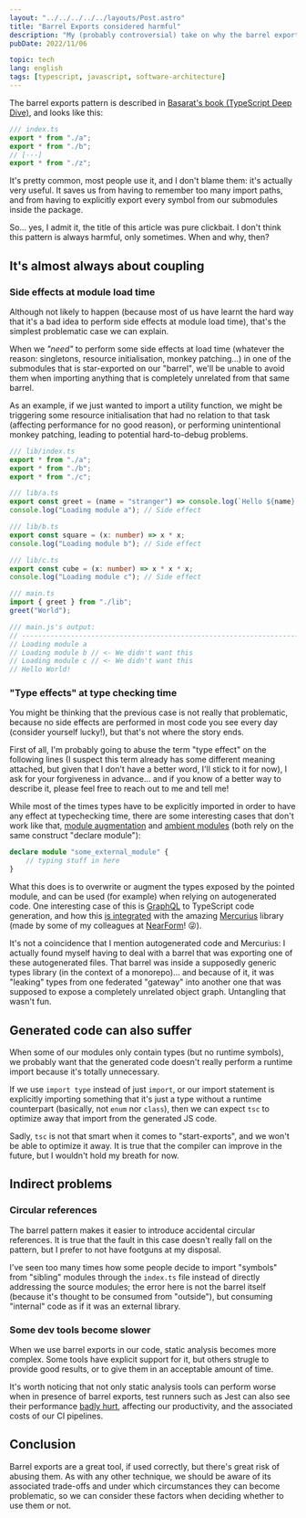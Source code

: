 ```yaml
---
layout: "../../../../../layouts/Post.astro"
title: "Barrel Exports considered harmful"
description: "My (probably controversial) take on why the barrel exports pattern can be harmful."
pubDate: 2022/11/06

topic: tech
lang: english
tags: [typescript, javascript, software-architecture]
---
```


The barrel exports pattern is described in
[Basarat's book (TypeScript Deep Dive)](https://basarat.gitbook.io/typescript/main-1/barrel),
and looks like this:

```typescript
/// index.ts
export * from "./a";
export * from "./b";
// [···]
export * from "./z";
```

It's pretty common, most people use it, and I don't blame them: it's actually
very useful. It saves us from having to remember too many import paths, and from
having to explicitly export every symbol from our submodules inside the package.

So... yes, I admit it, the title of this article was pure clickbait. I don't
think this pattern is always harmful, only sometimes. When and why, then?

## It's almost always about coupling

### Side effects at module load time

Although not likely to happen (because most of us have learnt the hard way that
it's a bad idea to perform side effects at module load time), that's the
simplest problematic case we can explain.

When we _"need"_ to perform some side effects at load time (whatever the reason:
singletons, resource initialisation, monkey patching...) in one of the
submodules that is star-exported on our "barrel", we'll be unable to avoid them
when importing anything that is completely unrelated from that same barrel.

As an example, if we just wanted to import a utility function, we might be
triggering some resource initialisation that had no relation to that task
(affecting performance for no good reason), or performing unintentional monkey
patching, leading to potential hard-to-debug problems.

```typescript
/// lib/index.ts
export * from "./a";
export * from "./b";
export * from "./c";

/// lib/a.ts
export const greet = (name = "stranger") => console.log(`Hello ${name}!`);
console.log("Loading module a"); // Side effect

/// lib/b.ts
export const square = (x: number) => x * x;
console.log("Loading module b"); // Side effect

/// lib/c.ts
export const cube = (x: number) => x * x * x;
console.log("Loading module c"); // Side effect

/// main.ts
import { greet } from "./lib";
greet("World");

/// main.js's output:
// --------------------------------------------------------------------
// Loading module a
// Loading module b // <- We didn't want this
// Loading module c // <- We didn't want this
// Hello World!
```

### "Type effects" at type checking time

You might be thinking that the previous case is not really that problematic,
because no side effects are performed in most code you see every day (consider
yourself lucky!), but that's not where the story ends.

First of all, I'm probably going to abuse the term "type effect" on the
following lines (I suspect this term already has some different meaning attached,
but given that I don't have a better word, I'll stick to it for now), I ask for
your forgiveness in advance... and if you know of a better way to describe it,
please feel free to reach out to me and tell me!

While most of the times types have to be explicitly imported in order to have
any effect at typechecking time, there are some interesting cases that don't
work like that,
[module augmentation](https://isamatov.com/typescript-module-augmentation/)
and [ambient modules](https://isamatov.com/typescript-ambient-module/) (both
rely on the same construct "declare module"):

```typescript
declare module "some_external_module" {
	// typing stuff in here
}
```

What this does is to overwrite or augment the types exposed by the pointed
module, and can be used (for example) when relying on autogenerated code. One
interesting case of this is [GraphQL](https://graphql.org/) to TypeScript code
generation, and how this
[is integrated](https://github.com/mercurius-js/mercurius/blob/master/docs/typescript.md)
with the amazing [Mercurius](https://mercurius.dev) library (made by some of my
colleagues at [NearForm](https://www.nearform.com)! 😜).

It's not a coincidence that I mention autogenerated code and Mercurius: I
actually found myself having to deal with a barrel that was exporting one of these
autogenerated files. That barrel was inside a supposedly generic types library
(in the context of a monorepo)... and because of it, it was "leaking" types from
one federated "gateway" into another one that was supposed to expose a
completely unrelated object graph. Untangling that wasn't fun.

## Generated code can also suffer

When some of our modules only contain types (but no runtime symbols), we
probably want that the generated code doesn't really perform a runtime import
because it's totally unnecessary.

If we use `import type` instead of just `import`, or our import statement is
explicitly importing something that it's just a type without a runtime
counterpart (basically, not `enum` nor `class`), then we can expect `tsc` to
optimize away that import from the generated JS code.

Sadly, `tsc` is not that smart when it comes to "start-exports", and we won't be
able to optimize it away. It is true that the compiler can improve in the
future, but I wouldn't hold my breath for now.

## Indirect problems

### Circular references

The barrel pattern makes it easier to introduce accidental circular references.
It is true that the fault in this case doesn't really fall on the pattern, but
I prefer to not have footguns at my disposal.

I've seen too many times how some people decide to import "symbols" from
"sibling" modules through the `index.ts` file instead of directly addressing the
source modules; the error here is not the barrel itself (because it's thought to
be consumed from "outside"), but consuming "internal" code as if it was an
external library.

### Some dev tools become slower

When we use barrel exports in our code, static analysis becomes more complex.
Some tools have explicit support for it, but others strugle to provide good
results, or to give them in an acceptable amount of time.

It's worth noticing that not only static analysis tools can perform worse when
in presence of barrel exports, test runners such as Jest can also see their
performance [badly hurt](https://github.com/facebook/jest/issues/11234),
affecting our productivity, and the associated costs of our CI pipelines.

## Conclusion

Barrel exports are a great tool, if used correctly, but there's great risk of
abusing them. As with any other technique, we should be aware of its associated
trade-offs and under which circumstances they can become problematic, so we can
consider these factors when deciding whether to use them or not.
